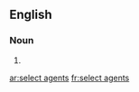 ==English==

===Noun===
{{head|en}}

# {{plural of|select agent}}

[[ar:select agents]]
[[fr:select agents]]